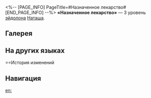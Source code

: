 <%-- [PAGE_INFO]
PageTitle=#Назначенное лекарство#
[END_PAGE_INFO] --%>
{{Эйдолон Инфобокс
|Название         = Назначенное лекарство
|Изображение      = Эйдолон Назначенное лекарство.png
|Персонаж         = Наташа
|Уровень          = 3
|Длительность     = 
|Описание         = Уровень навыка повышается на 2, максимальный уровень - 15. Уровень базовой атаки повышается на 1, максимальный уровень - 10.
|Свойство1        = 
|Масштабирование1 = 
}}
'''«Назначенное лекарство»''' — 3 уровень [[эйдолон]]а [[Наташа]].

==Галерея==
{{Галерея|position=left|captionalign=center
|Персонаж Наташа Эйдолон 3.png|Осколок Эйдолона
}}

==На других языках==
{{На других языках
|en   = The Right Cure
|zhs  = 对症下药
|zht  = 對症下藥
|ja   = {{Rubi|因病投薬|いんびょうとうやく}}
|ko   = 올바른 처방
|es   = El tratamiento correcto
|fr   = Le bon remède
|ru   = Назначенное лекарство
|th   = The Right Cure
|vi   = Kê Đơn Đúng Bệnh
|de   = Das richtige Heilmittel
|id   = The Right Cure
|pt   = A Cura Correta
}}

==История изменений
{{История изменений|3.5}}

==Навигация==
{{Навык Навбокс|Наташа}}

[[en:]]